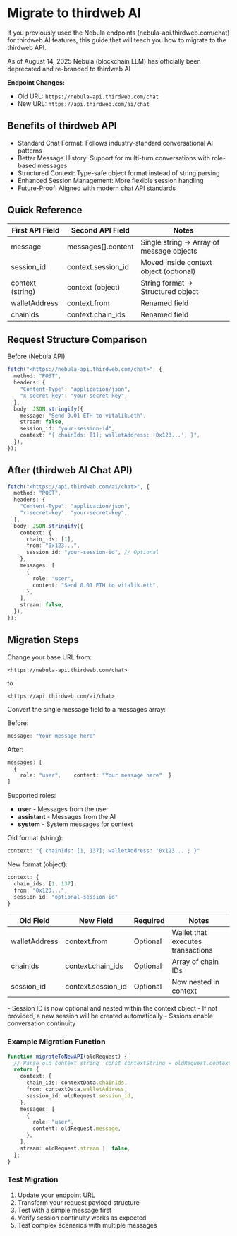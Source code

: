 
# Migrate to thirdweb AI

If you previously used the Nebula endpoints (nebula-api.thirdweb.com/chat) for thirdweb AI features, this guide that will teach you how
to migrate to the thirdweb API.

<Callout variant="info" title="Nebula Deprecation"> As of August 14, 2025 Nebula (blockchain LLM) has officially been deprecated and re-branded to thirdweb AI </Callout>

**Endpoint Changes:**
- Old URL: `https://nebula-api.thirdweb.com/chat`
- New URL: `https://api.thirdweb.com/ai/chat`


## Benefits of thirdweb API

- Standard Chat Format: Follows industry-standard conversational AI patterns
- Better Message History: Support for multi-turn conversations with role-based messages
- Structured Context: Type-safe object format instead of string parsing
- Enhanced Session Management: More flexible session handling
- Future-Proof: Aligned with modern chat API standards

## Quick Reference

| First API Field | Second API Field        | Notes                                       |
|-----------------|-------------------------|---------------------------------------------|
| message         | messages[].content      | Single string → Array of message objects    |
| session_id      | context.session_id      | Moved inside context object (optional)      |
| context (string)| context (object)        | String format → Structured object           |
| walletAddress   | context.from            | Renamed field                               |
| chainIds        | context.chain_ids       | Renamed field                               |

## Request Structure Comparison

Before (Nebula API)

```typescript
fetch("<https://nebula-api.thirdweb.com/chat>", {
  method: "POST",
  headers: {
    "Content-Type": "application/json",
    "x-secret-key": "your-secret-key",
  },
  body: JSON.stringify({
    message: "Send 0.01 ETH to vitalik.eth",
    stream: false,
    session_id: "your-session-id",
    context: "{ chainIds: [1]; walletAddress: '0x123...'; }",
  }),
});
```

## After (thirdweb AI Chat API)

```typescript
fetch("<https://api.thirdweb.com/ai/chat>", {
  method: "POST",
  headers: {
    "Content-Type": "application/json",
    "x-secret-key": "your-secret-key",
  },
  body: JSON.stringify({
    context: {
      chain_ids: [1],
      from: "0x123...",
      session_id: "your-session-id", // Optional
    },
    messages: [
      {
        role: "user",
        content: "Send 0.01 ETH to vitalik.eth",
      },
    ],
    stream: false,
  }),
});
```

## Migration Steps

<Steps>

<Step title="Update Endpoint URL">

Change your base URL from:

`<https://nebula-api.thirdweb.com/chat>`

to

`<https://api.thirdweb.com/ai/chat>`

</Step>

<Step title="Restructure Message Format">
Convert the single message field to a messages array:

Before: 

```typescript
message: "Your message here"
```

After:

```typescript
messages: [
  {
    role: "user",    content: "Your message here"  }
]
```

Supported roles:
- **user** - Messages from the user
- **assistant** - Messages from the AI
- **system** - System messages for context


</Step>

<Step title="Update Context Structure">
Old format (string):

```typescript
context: "{ chainIds: [1, 137]; walletAddress: '0x123...'; }"
```

New format (object):

```typescript
context: {
  chain_ids: [1, 137],  
  from: "0x123...",  
  session_id: "optional-session-id"
}
```

</Step>

<Step title="Map Fields">

| Old Field     | New Field          | Required | Notes                          |
|---------------|--------------------|----------|--------------------------------|
| walletAddress | context.from       | Optional | Wallet that executes transactions |
| chainIds      | context.chain_ids  | Optional | Array of chain IDs             |
| session_id    | context.session_id | Optional | Now nested in context          |

</Step>

<Step title="Session Manangement">
- Session ID is now optional and nested within the context object
- If not provided, a new session will be created automatically
- Sssions enable conversation continuity
</Step>
</Steps>

### Example Migration Function

```typescript
function migrateToNewAPI(oldRequest) {
  // Parse old context string  const contextString = oldRequest.context;  const contextData = parseContextString(contextString); // Implement this helper
  return {
    context: {
      chain_ids: contextData.chainIds,
      from: contextData.walletAddress,
      session_id: oldRequest.session_id,
    },
    messages: [
      {
        role: "user",
        content: oldRequest.message,
      },
    ],
    stream: oldRequest.stream || false,
  };
}
```

### Test Migration

1. Update your endpoint URL
2. Transform your request payload structure
3. Test with a simple message first
4. Verify session continuity works as expected
5. Test complex scenarios with multiple messages